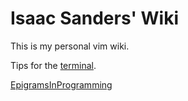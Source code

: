 = Isaac Sanders' Wiki =

This is my personal vim wiki.

Tips for the [[terminal]].

[[EpigramsInProgramming]]
